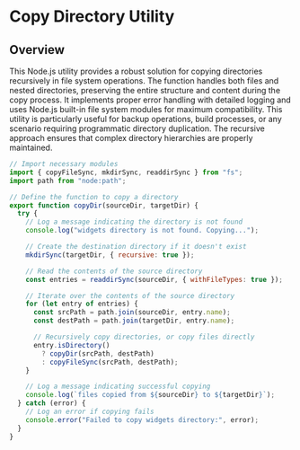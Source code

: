 # Copy Directory Utility

## Overview

This Node.js utility provides a robust solution for copying directories recursively in file system operations. The function handles both files and nested directories, preserving the entire structure and content during the copy process. It implements proper error handling with detailed logging and uses Node.js built-in file system modules for maximum compatibility. This utility is particularly useful for backup operations, build processes, or any scenario requiring programmatic directory duplication. The recursive approach ensures that complex directory hierarchies are properly maintained.

```javascript
// Import necessary modules
import { copyFileSync, mkdirSync, readdirSync } from "fs";
import path from "node:path";

// Define the function to copy a directory
export function copyDir(sourceDir, targetDir) {
  try {
    // Log a message indicating the directory is not found
    console.log("widgets directory is not found. Copying...");

    // Create the destination directory if it doesn't exist
    mkdirSync(targetDir, { recursive: true });

    // Read the contents of the source directory
    const entries = readdirSync(sourceDir, { withFileTypes: true });

    // Iterate over the contents of the source directory
    for (let entry of entries) {
      const srcPath = path.join(sourceDir, entry.name);
      const destPath = path.join(targetDir, entry.name);

      // Recursively copy directories, or copy files directly
      entry.isDirectory()
        ? copyDir(srcPath, destPath)
        : copyFileSync(srcPath, destPath);
    }

    // Log a message indicating successful copying
    console.log(`files copied from ${sourceDir} to ${targetDir}`);
  } catch (error) {
    // Log an error if copying fails
    console.error("Failed to copy widgets directory:", error);
  }
}
```
